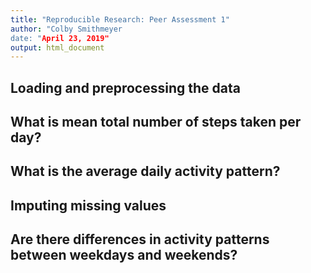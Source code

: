 ```yaml
---
title: "Reproducible Research: Peer Assessment 1"
author: "Colby Smithmeyer
date: "April 23, 2019"
output: html_document
---
```



## Loading and preprocessing the data



## What is mean total number of steps taken per day?



## What is the average daily activity pattern?



## Imputing missing values



## Are there differences in activity patterns between weekdays and weekends?
